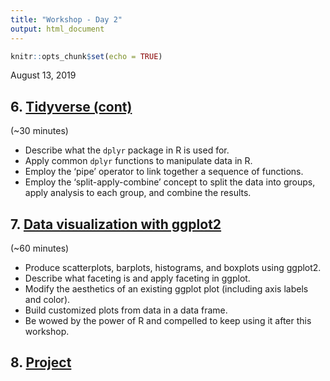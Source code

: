 ```yaml
---
title: "Workshop - Day 2"
output: html_document
---
```


```r
knitr::opts_chunk$set(echo = TRUE)
```

August 13, 2019 

## 6. [Tidyverse (cont)](./06-tidyr.html)
(~30 minutes)

*  Describe what the `dplyr` package in R is used for.
*  Apply common `dplyr` functions to manipulate data in R.
*  Employ the ‘pipe’ operator to link together a sequence of functions.
*  Employ the ‘split-apply-combine’ concept to split the data into groups, apply analysis to each group, and combine the results.

## 7. [Data visualization with ggplot2](./07-ggplot2.html)
(~60 minutes)

* Produce scatterplots, barplots, histograms, and boxplots using ggplot2.
* Describe what faceting is and apply faceting in ggplot.
* Modify the aesthetics of an existing ggplot plot (including axis labels and color).
* Build customized plots from data in a data frame.
* Be wowed by the power of R and compelled to keep using it after this workshop.

## 8. [Project](./08-project.html)
